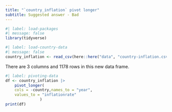 ```yaml
---
title: "`country_inflation` pivot longer"
subtitle: Suggested answer - Bad
---
```


```r
#| label: load-packages
#| message: false
library(tidyverse)
```

```r
#| label: load-country-data
#| message: false
country_inflation <- read_csv(here::here("data", "country-inflation.csv"))
```

There are 3 columns and 1178 rows in this new data frame. 

```r
#| label: pivoting-data
df <- country_inflation |> 
    pivot_longer(
    cols = -country,names_to = "year", 
    values_to = "inflationrate"
               )
print(df)
```